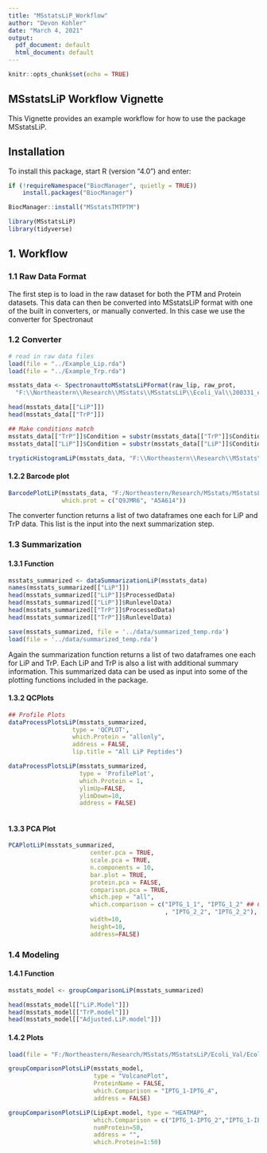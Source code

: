 ---
title: "MSstatsLiP_Workflow"
author: "Devon Kohler"
date: "March 4, 2021"
output:
  pdf_document: default
  html_document: default
---

```{r setup, include=FALSE}
knitr::opts_chunk$set(echo = TRUE)
```

## MSstatsLiP Workflow Vignette

This Vignette provides an example workflow for how to use the package 
MSstatsLiP.

## Installation

To install this package, start R (version "4.0") and enter:

``` {r, eval = FALSE}
if (!requireNamespace("BiocManager", quietly = TRUE))
    install.packages("BiocManager")

BiocManager::install("MSstatsTMTPTM")
```

```{r}
library(MSstatsLiP)
library(tidyverse)
```
## 1. Workflow

### 1.1 Raw Data Format

The first step is to load in the raw dataset for both the PTM and Protein 
datasets. This data can then be converted into MSstatsLiP format with one of the
built in converters, or manually converted. In this case we use the converter 
for Spectronaut

### 1.2 Converter

``` {r}
# read in raw data files
load(file = "../Example_Lip.rda")
load(file = "../Example_Trp.rda")

msstats_data <- SpectronauttoMSstatsLiPFormat(raw_lip, raw_prot, 
  "F:\\Northeastern\\Research\\MSstats\\MSstatsLiP\\Ecoli_Val\\200331_ecoli.fasta")

head(msstats_data[["LiP"]])
head(msstats_data[["TrP"]])

## Make conditions match
msstats_data[["TrP"]]$Condition = substr(msstats_data[["TrP"]]$Condition,1,nchar(msstats_data[["TrP"]]$Condition)-4) 
msstats_data[["LiP"]]$Condition = substr(msstats_data[["LiP"]]$Condition,1,nchar(msstats_data[["LiP"]]$Condition)-3) 

trypticHistogramLiP(msstats_data, "F:\\Northeastern\\Research\\MSstats\\MSstatsLiP\\Ecoli_Val\\200331_ecoli.fasta")

```

#### 1.2.2 Barcode plot

```{r}
BarcodePlotLiP(msstats_data, "F:/Northeastern/Research/MSstats/MSstatsLiP/Ecoli_Val/200331_ecoli.fasta", 
               which.prot = c("Q9JMR6", "A5A614"))

```


The converter function returns a list of two dataframes one each for LiP and TrP
data. This list is the input into the next summarization step.

### 1.3 Summarization

#### 1.3.1 Function

``` {r}

msstats_summarized <- dataSummarizationLiP(msstats_data)
names(msstats_summarized[["LiP"]])
head(msstats_summarized[["LiP"]]$ProcessedData)
head(msstats_summarized[["LiP"]]$RunlevelData)
head(msstats_summarized[["TrP"]]$ProcessedData)
head(msstats_summarized[["TrP"]]$RunlevelData)

save(msstats_summarized, file = '../data/summarized_temp.rda')
load(file = '../data/summarized_temp.rda')
```

Again the summarization function returns a list of two dataframes one each for 
LiP and TrP. Each LiP and TrP is also a list with additional summary 
information. This summarized data can be used as input into some of the
plotting functions included in the package.

#### 1.3.2 QCPlots

``` {r}
## Profile Plots
dataProcessPlotsLiP(msstats_summarized,
                  type = 'QCPLOT',
                  which.Protein = "allonly",
                  address = FALSE,
                  lip.title = "All LiP Peptides")

dataProcessPlotsLiP(msstats_summarized,
                    type = 'ProfilePlot',
                    which.Protein = 1,
                    ylimUp=FALSE,
                    ylimDown=10,
                    address = FALSE)
  

```

#### 1.3.3 PCA Plot

``` {r}

PCAPlotLiP(msstats_summarized,
                       center.pca = TRUE,
                       scale.pca = TRUE,
                       n.components = 10,
                       bar.plot = TRUE,
                       protein.pca = FALSE,
                       comparison.pca = TRUE,
                       which.pep = "all",
                       which.comparison = c("IPTG_1_1", "IPTG_1_2" ## Conditions include biorep. Will change this.
                                            , "IPTG_2_2", "IPTG_2_2"),
                       width=10,
                       height=10,
                       address=FALSE)

```

### 1.4 Modeling

#### 1.4.1 Function

```{r}

msstats_model <- groupComparisonLiP(msstats_summarized)

head(msstats_model[["LiP.Model"]])
head(msstats_model[["TrP.model"]])
head(msstats_model[["Adjusted.LiP.model"]])

```

#### 1.4.2 Plots

``` {r}
load(file = "F:/Northeastern/Research/MSstats/MSstatsLiP/Ecoli_Val/Ecoli_model_IPTG.rda")

groupComparisonPlotsLiP(msstats_model, 
                        type = "VolcanoPlot", 
                        ProteinName = FALSE, 
                        which.Comparison = "IPTG_1-IPTG_4",
                        address = FALSE)

groupComparisonPlotsLiP(LipExpt.model, type = "HEATMAP",
                        which.Comparison = c("IPTG_1-IPTG_2","IPTG_1-IPTG_3","IPTG_1-IPTG_4", "IPTG_1-IPTG_5"),
                        numProtein=50,
                        address = "",
                        which.Protein=1:50)

```
